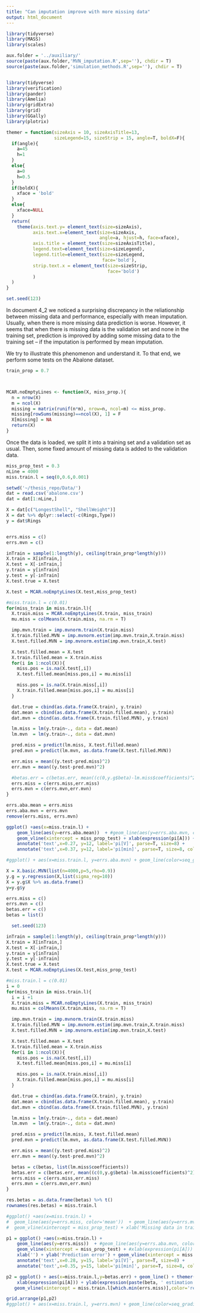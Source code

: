 ```yaml
---
title: "Can imputation improve with more missing data"
output: html_document
---
```


```r
library(tidyverse)
library(MASS)
library(scales)

aux.folder = '../auxiliary/'
source(paste(aux.folder,'MVN_imputation.R',sep=''), chdir = T)
source(paste(aux.folder,'simulation_methods.R',sep=''), chdir = T)


library(tidyverse)
library(verification)
library(pander)
library(Amelia)
library(gridExtra)
library(grid)
library(GGally)
library(plotrix)

themer = function(sizeAxis = 10, sizeAxisTitle=13,
                  sizeLegend=15, sizeStrip = 15, angle=T, boldX=F){
  if(angle){
    a=45
    h=1
  }
  else{
    a=0
    h=0.5
  }
  if(boldX){
    xface = 'bold'
  }
  else{
    xface=NULL
  }
  return(
    theme(axis.text.y= element_text(size=sizeAxis),
          axis.text.x=element_text(size=sizeAxis,
                                   angle=a, hjust=h, face=xface),
          axis.title = element_text(size=sizeAxisTitle),
          legend.text=element_text(size=sizeLegend),
          legend.title=element_text(size=sizeLegend,
                                    face='bold'),
          strip.text.x = element_text(size=sizeStrip,
                                      face='bold')
          )
  )
}

set.seed(123)
```

In document 4_2 we noticed a surprising discrepancy in the reliationship between missing data and performance, especially with mean imputation. Usually, when there is more missing data prediction is worse. However, it seems that when there is missing data is the validation set and none in the training set, prediction is improved by adding some missing data to the training set -- if the imputation is performed by mean imputation. 

We try to illustrate this phenomenon and understand it. To that end, we perform some tests on the Abalone dataset.

```r
train_prop = 0.7



MCAR.noEmptyLines <- function(X, miss_prop.){
  n = nrow(X)
  m = ncol(X)
  missing = matrix(runif(n*m), nrow=n, ncol=m) <= miss_prop.
  missing[rowSums(missing)==ncol(X), 1] = F
  X[missing] = NA
  return(X)
}
```

Once the data is loaded, we split it into a training set and a validation set as usual. Then, some fixed amount of missing data is added to the validation data. 

```r
miss_prop_test = 0.3
nLine = 4000
miss.train.l = seq(0,0.6,0.001)

setwd('~/thesis_repo/Data/')
dat = read.csv('abalone.csv')
dat = dat[1:nLine,]

X = dat[c("LongestShell", "ShellWeight")]
X = dat %>% dplyr::select(-c(Rings,Type))
y = dat$Rings


errs.miss = c()
errs.mvn = c()

inTrain = sample(1:length(y), ceiling(train_prop*length(y)))
X.train = X[inTrain,]
X.test = X[-inTrain,]
y.train = y[inTrain]
y.test = y[-inTrain]
X.test.true = X.test

X.test = MCAR.noEmptyLines(X.test,miss_prop_test)

#miss.train.l = c(0.01)
for(miss_train in miss.train.l){
  X.train.miss = MCAR.noEmptyLines(X.train, miss_train)
  mu.miss = colMeans(X.train.miss, na.rm = T)

  imp.mvn.train = imp.mvnorm.train(X.train.miss)
  X.train.filled.MVN = imp.mvnorm.estim(imp.mvn.train,X.train.miss)
  X.test.filled.MVN = imp.mvnorm.estim(imp.mvn.train,X.test)

  X.test.filled.mean = X.test
  X.train.filled.mean = X.train.miss
  for(i in 1:ncol(X)){
    miss.pos = is.na(X.test[,i])
    X.test.filled.mean[miss.pos,i] = mu.miss[i]

    miss.pos = is.na(X.train.miss[,i])
    X.train.filled.mean[miss.pos,i] = mu.miss[i]
  }

  dat.true = cbind(as.data.frame(X.train), y.train)
  dat.mean = cbind(as.data.frame(X.train.filled.mean), y.train)
  dat.mvn = cbind(as.data.frame(X.train.filled.MVN), y.train)

  lm.miss = lm(y.train~., data = dat.mean)
  lm.mvn  = lm(y.train~., data = dat.mvn)

  pred.miss = predict(lm.miss, X.test.filled.mean)
  pred.mvn = predict(lm.mvn, as.data.frame(X.test.filled.MVN))

  err.miss = mean((y.test-pred.miss)^2)
  err.mvn = mean((y.test-pred.mvn)^2)

  #betas.err = c(betas.err, mean((c(0,y.g$beta)-lm.miss$coefficients)^2))
  errs.miss = c(errs.miss,err.miss)
  errs.mvn = c(errs.mvn,err.mvn)
}

errs.aba.mean = errs.miss
errs.aba.mvn = errs.mvn
remove(errs.miss, errs.mvn)
```

```r
ggplot() +aes(x=miss.train.l) +
    geom_line(aes(y=errs.aba.mean))  + #geom_line(aes(y=errs.aba.mvn, color='mvn'))  +
    geom_vline(xintercept = miss_prop_test) + xlab(expression(pi[A])) + ylab('Error') + geom_vline(xintercept = miss.train.l[which.min(errs.aba.mean)],color='red') + themer(angle=F, sizeAxisTitle = 20) +
    annotate('text',x=0.27, y=12, label='pi[V]', parse=T, size=8) +
    annotate('text',x=0.37, y=12, label='pi[min]', parse=T, size=8, color='red')

#ggplot() + aes(x=miss.train.l, y=errs.aba.mvn) + geom_line(color=seq_gradient_pal('blue','cyan')(0.75)) + geom_vline(xintercept = miss_prop_test) 
```

```r
X = X.basic.MVN(list(n=4000,p=5,rho=0.9))
y.g = y.regression(X,list(sigma_reg=10))
X = y.g$X %>% as.data.frame()
y=y.g$y

errs.miss = c()
errs.mvn = c()
betas.err = c()
betas = list()

  set.seed(123)

inTrain = sample(1:length(y), ceiling(train_prop*length(y)))
X.train = X[inTrain,]
X.test = X[-inTrain,]
y.train = y[inTrain]
y.test = y[-inTrain]
X.test.true = X.test
X.test = MCAR.noEmptyLines(X.test,miss_prop_test)

#miss.train.l = c(0.01)
i = 0
for(miss_train in miss.train.l){
  i = i +1
  X.train.miss = MCAR.noEmptyLines(X.train, miss_train)
  mu.miss = colMeans(X.train.miss, na.rm = T)

  imp.mvn.train = imp.mvnorm.train(X.train.miss)
  X.train.filled.MVN = imp.mvnorm.estim(imp.mvn.train,X.train.miss)
  X.test.filled.MVN = imp.mvnorm.estim(imp.mvn.train,X.test)

  X.test.filled.mean = X.test
  X.train.filled.mean = X.train.miss
  for(i in 1:ncol(X)){
    miss.pos = is.na(X.test[,i])
    X.test.filled.mean[miss.pos,i] = mu.miss[i]

    miss.pos = is.na(X.train.miss[,i])
    X.train.filled.mean[miss.pos,i] = mu.miss[i]
  }

  dat.true = cbind(as.data.frame(X.train), y.train)
  dat.mean = cbind(as.data.frame(X.train.filled.mean), y.train)
  dat.mvn = cbind(as.data.frame(X.train.filled.MVN), y.train)

  lm.miss = lm(y.train~., data = dat.mean)
  lm.mvn  = lm(y.train~., data = dat.mvn)

  pred.miss = predict(lm.miss, X.test.filled.mean)
  pred.mvn = predict(lm.mvn, as.data.frame(X.test.filled.MVN))

  err.miss = mean((y.test-pred.miss)^2)
  err.mvn = mean((y.test-pred.mvn)^2)

  betas = c(betas, list(lm.miss$coefficients))
  betas.err = c(betas.err, mean((c(0,y.g$beta)-lm.miss$coefficients)^2))
  errs.miss = c(errs.miss,err.miss)
  errs.mvn = c(errs.mvn,err.mvn)
}
```

```r
res.betas = as.data.frame(betas) %>% t()
rownames(res.betas) = miss.train.l
```

```r
#ggplot() +aes(x=miss.train.l) +
#  geom_line(aes(y=errs.miss, color='mean'))  + geom_line(aes(y=errs.mvn, color='mvn'))  +
#  geom_vline(xintercept = miss_prop_test) + xlab('Missing data in train') + ylab('Error') + geom_vline(xintercept = miss.train.l[which.min(errs.miss)],color='red') + themer()

p1 = ggplot() +aes(x=miss.train.l) +
    geom_line(aes(y=errs.miss))  + #geom_line(aes(y=errs.aba.mvn, color='mvn'))  +
    geom_vline(xintercept = miss_prop_test) + #xlab(expression(pi[A])) +
    xlab('') + ylab('Prediction error') + geom_vline(xintercept = miss.train.l[which.min(errs.miss)],color='red') + themer(angle=F, sizeAxisTitle = 20) +
    annotate('text',x=0.28, y=15, label='pi[V]', parse=T, size=8) +
    annotate('text',x=0.35, y=15, label='pi[min]', parse=T, size=8, color='red') 

p2 = ggplot() + aes(x=miss.train.l,y=betas.err) + geom_line() + themer(angle=F, sizeAxisTitle = 20) + 
    xlab(expression(pi[A])) + ylab(expression(paste(beta, ' estimation error'))) +
   geom_vline(xintercept = miss.train.l[which.min(errs.miss)],color='red') + geom_vline(xintercept = miss_prop_test)

grid.arrange(p1,p2)
#ggplot() + aes(x=miss.train.l, y=errs.mvn) + geom_line(color=seq_gradient_pal('blue','cyan')(0.75)) + geom_vline(xintercept = miss_prop_test) 
```

